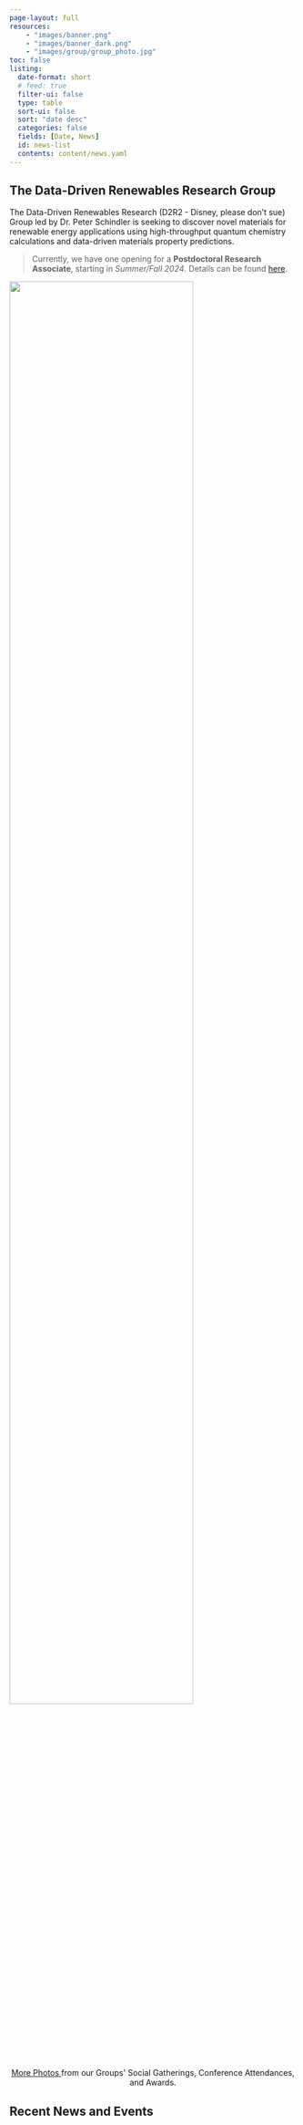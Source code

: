 ```yaml
---
page-layout: full
resources:
    - "images/banner.png"
    - "images/banner_dark.png"
    - "images/group/group_photo.jpg"
toc: false
listing:
  date-format: short
  # feed: true
  filter-ui: false
  type: table
  sort-ui: false
  sort: "date desc"
  categories: false
  fields: [Date, News]
  id: news-list
  contents: content/news.yaml
---
```


::: {.img-toggle}

:::

## The Data-Driven Renewables Research Group

The Data-Driven Renewables Research (D2R2 - Disney, please don't sue) Group led by Dr. Peter Schindler is seeking to
discover novel materials for renewable energy applications using high-throughput quantum chemistry calculations
and data-driven materials property predictions.

> Currently, we have one opening for a **Postdoctoral Research Associate**, starting in *Summer/Fall 2024*.
> Details can be found [here](join/).

![](../images/group/group_photo.jpg){width=80% fig-align="center"}

```{=html}
<center>
<a class="btn btn-outline-primary btn-sm", href="fun/" rel="noopener noreferrer">
  More Photos
</a> from our Groups' Social Gatherings, Conference Attendances, and Awards.
</center>
```

## Recent News and Events

::: {#news-list}
:::
